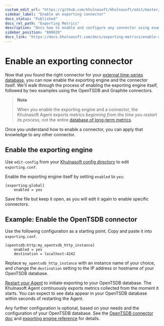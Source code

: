 ```yaml
---
custom_edit_url: "https://github.com/khulnasoft/khulnasoft/edit/master/docs/exporting-metrics/enable-an-exporting-connector.md"
sidebar_label: "Enable an exporting connector"
docs_status: "Published"
docs_rel_path: "Exporting Metrics"
description: "Docs how to enable and configure any connector using examples to start exporting metrics to external time-series databases in minutes."
sidebar_position: "800020"
docs_link: "https://docs.khulnasoft.com/docs/exporting-metrics/enable-an-exporting-connector"
---
```


# Enable an exporting connector

Now that you found the right connector for your [external time-series
database](/docs/exporting-metrics/exporting-quickstart#supported-databases), you can now enable the exporting engine and the
connector itself. We'll walk through the process of enabling the exporting engine itself, followed by two examples using
the OpenTSDB and Graphite connectors.

> **Note**
>
> When you enable the exporting engine and a connector, the Khulnasoft Agent exports metrics _beginning from the time you
> restart its process_, not the entire
> [database of long-term metrics](/docs/khulnasoft-agent/database).

Once you understand how to enable a connector, you can apply that knowledge to any other connector.

## Enable the exporting engine

Use `edit-config` from your [Khulnasoft config directory](/docs/khulnasoft-agent/configuration#the-khulnasoft-config-directory) to edit `exporting.conf`.

Enable the exporting engine itself by setting `enabled` to `yes`:

```text
[exporting:global]
    enabled = yes
```

Save the file but keep it open, as you will edit it again to enable specific connectors.

## Example: Enable the OpenTSDB connector

Use the following configuration as a starting point. Copy and paste it into `exporting.conf`.

```text
[opentsdb:http:my_opentsdb_http_instance]
    enabled = yes
    destination = localhost:4242
```

Replace `my_opentsdb_http_instance` with an instance name of your choice, and change the `destination` setting to the IP address or hostname of your OpenTSDB database.

[Restart your Agent](/docs/khulnasoft-agent/maintenance/service-control) to initiate exporting to your OpenTSDB database. The Khulnasoft Agent continuously exports metrics collected from the moment it starts. You can expect to see data appear in your OpenTSDB database within seconds of restarting the Agent.

Any further configuration is optional, based on your needs and the configuration of your OpenTSDB database. See the [OpenTSDB connector doc](/docs/exporting-metrics/opentsdb) and [exporting engine reference](/docs/exporting-metrics/exporting-reference#configuration) for details.
